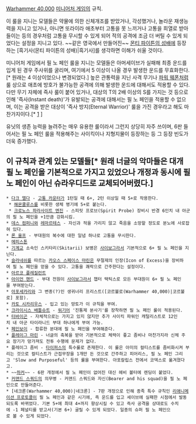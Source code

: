 {{{+1 '''Feel No Pain'''}}}
{{{+1 고통 무시}}}

[[Warhammer 40,000]] [[미니어처 게임]]의 규칙. 

이 룰을 지니는 모델들은 약물에 의한 신체개조를 받았거나, 각성했거나, 놀라운 재생능력을 지니고 있거나, 아니면 또라이라 애초부터 고통을 못 느끼거나 고통을 희열로 받아들이는 등의 경우처럼 고통을 무시할 수 있게 되어 적의 공격에 조금 더 버틸 수 있게 되었다는 설정을 지니고 있다. ~~같은 영국에서 만들어진~~ [[몬티 파이튼의 성배]]에 등장하는 [흑기사(몬티 파이튼의 성배)|흑기사]를 생각하면 이해가 쉬울 것이다.

미니어처 게임에서 필 노 페인 룰을 지니는 모델들은 아머세이브가 실패해 최종 운드를 입게 된 경우 주사위를 굴리며, 여기에서 5 이상이 나올 경우 발생한 운드를 무효화한다.[* 원래는 4 이상이었으나 변경되었다.] 높은 관통력을 지닌 사격 무기나 [[파워 웨폰]]처럼 룰 상으로 애초에 방호가 불가능한 공격에 의해 발생한 운드에 대해서도 적용할 수 있다. 다만 무기 자체에 즉사 룰이 붙어 있거나, 대상의 T의 2배 이상의 S를 가지는 것 등으로 인해 '즉사(Instant death)'가 유발되는 공격에 대해서는 필 노 페인을 적용할 수 없으며, 이는 공격을 받은 대상이 '즉사 방지(Eternal Warrior)' 룰을 가진 경우라고 해도 마찬가지이다.[* [http://www.games-workshop.com/MEDIA_CustomProductCatalog/m1490286a_40K_Rulebook_v1.pdf] ]

유닛의 생존 능력을 늘려주는 매우 유용한 룰이라서 그런지 상당히 자주 쓰이며, 6판 들어서는 필 노 페인 룰을 적용해주는 사이킥이나 지형지물이 등장하는 등 그 등장 빈도가 더욱 증가했다.

== 이 규칙과 관계 있는 모델들[* 원래 너글의 악마들은 대개 필 노 페인을 기본적으로 가지고 있었으나 개정과 동시에 필 노 페인이 아닌 슈라우디드로 교체되어버렸다.] ==
 * [[다크 엘다]] - [[고통 카운터]]가 1턴일 때 6+, 2턴 이상일 때 5+로 작용한다.
  * [[해몬쿨루스]]를 비롯한 생체 병기에 5+로 붙는다.
  * [[크로노스 파라사이트 엔진]] - 스피릿 프로브(Spirit Probe) 장비시 반경 6인치 내 아군의 필 노 페인을 +1만큼 강화시킴.
 * [[데스 컴퍼니]]와 [[레마르테스]] - 자신과 적을 가리지 않고 죽음을 소망할 정도로 분노에 사로잡혀 있다.
 * [[론 울프]] - 부대원의 복수에 대한 일념 하나로 고통을 무시한다.
 * [[메피스톤]]
 * [[기계교]] 소속인 스키타리(Skitarii) 보병은 [[사이보그]]라서 기본적으로 6+ 필 노 페인을 지닌다.
 * [[슬라네쉬]]를 따르는 [[카오스 스페이스 마린]]은 무절제의 인장(Icon of Excess)을 장비하여 필 노 페인을 얻을 수 있다. 고통을 쾌락으로 간주한다는 설정이다.
 * [[아르코 플레질런트]]
 * [[아이언 핸드]] - 부대 전원이 [[사이보그]]라서 챕터 택틱스로 모든 부대원이 6+ 필 노 페인을 부여받는다.
 * [[아포세카리]]와 그 변종(?)인 생귀너리 프리스트([코르불로(Warhammer 40,000)|코르불로] 포함).
 * [[카토 시카리우스]] - 입고 있는 망토가 이 규칙을 부여.
 * [[크라이시스 배틀슈트]] - [[워기어]] '진통제 분사기'를 장착하면 필 노 페인 룰이 적용된다.
 * [[터바이곤]] - 자체적으로는 가지고 있지 않지만 추가 사이킥 파워인 캐털리스트로 12인치 내 아군 타이라니드 부대 하나에게 부여 가능.
 * [[페인보이]] - 합류한 분대에 필 노 페인을 부여해준다.
 * [[플레이그 마린]] - 너글의 축복을 받아 기본적으로 체력이 좋고 좀비나 마찬가지라 신체 주요 장기가 망가져도 전투 수행에 문제가 없다.
 * 플레이그 좀비 - [[타이퍼스]]의 특수룰로 존재한다. 이 룰은 아미의 컬티스트를 좀비화시켜 부리는 것으로 컬티스트가 근접무장을 1개만 든 것으로 간주하고 피어리스, 필 노 페인 그리고 'Slow and Purposeful' 등의 룰을 부여한다. 아포칼립스 전에서 코덱스로 옮겨졌다고.
 * ~~[[하커]]~~ - 6판 개정에서 필 노 페인이 없어진 대신 헤비 볼터에 렌딩이 붙었다.
 * [[커맨드 스쿼드]]의 의무병 - 커맨드 스쿼드와 자신(Bearer and his squad)을 필 노 페인으로 만들어준다.
 * [네크론(Warhammer 40,000)|네크론] - 7판 개정으로 인해 종족 특수 규칙인 [[리애니메이션 프로토콜]]이 필 노 페인과 같은 시기에, 즉 운드를 입고 세이브에 실패한 시점에서 발동되도록 바뀌었다. 기본 5+에 최대 4+까지 향상시킬 수 있고 즉사 공격을 상대로도 수치에 -1 페널티를 받고서(기본 6+) 굴릴 수 있게 되었다. 일종의 슈퍼 필 노 페인으로 볼 수 있게 되었다.
